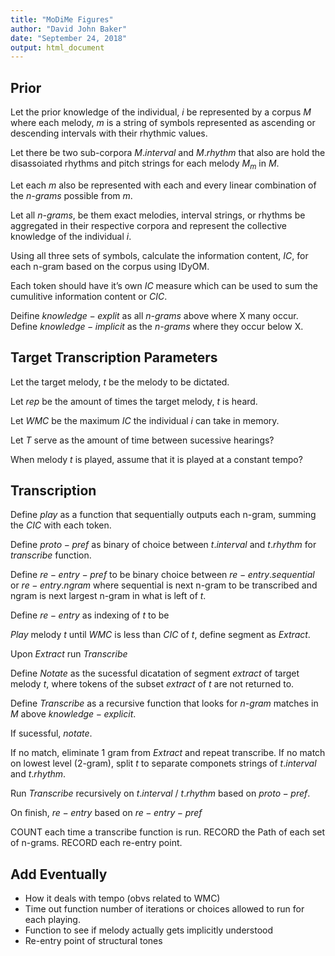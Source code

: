 ```yaml
---
title: "MoDiMe Figures"
author: "David John Baker"
date: "September 24, 2018"
output: html_document
---
```


## Prior

Let the prior knowledge of the individual, $i$ be represented by a corpus $M$ where each melody, $m$ is a string of symbols represented as ascending or descending intervals with their rhythmic values.

Let there be two sub-corpora $M.interval$ and $M.rhythm$ that also are hold the disassoiated rhythms and pitch strings for each melody $M_m$ in $M$.

Let each $m$ also be represented with each and every linear combination of the _n-grams_ possible from $m$.

Let all _n-grams_, be them exact melodies, interval strings, or rhythms be aggregated in their respective corpora and represent the collective knowledge of the individual $i$.

Using all three sets of symbols, calculate the information content, $IC$, for each n-gram based on the corpus using IDyOM.

Each token should have it's own $IC$ measure which can be used to sum the cumulitive information content or $CIC$.

Deifine $knowledge-explit$ as all _n-grams_ above where X many occur. 
Define $knowledge-implicit$ as the _n-grams_ where they occur below X. 

## Target Transcription Parameters

Let the target melody, $t$ be the melody to be dictated.

Let $rep$ be the amount of times the target melody, $t$ is heard.

Let $WMC$ be the maximum $IC$ the individual $i$ can take in memory.

Let $T$ serve as the amount of time between sucessive hearings?

When melody $t$ is played, assume that it is played at a constant tempo?

## Transcription

Define $play$ as a function that sequentially outputs each n-gram, summing the $CIC$ with each token. 

Define $proto-pref$ as binary of choice between $t.interval$ and $t.rhythm$ for $transcribe$ function. 

Define $re-entry-pref$ to be binary choice between $re-entry.sequential$ or $re-entry.ngram$ where sequential is next n-gram to be transcribed and ngram is next largest n-gram in what is left of $t$. 

Define $re-entry$ as indexing of $t$ to be 

$Play$ melody $t$ until $WMC$ is less than $CIC$ of $t$, define segment as $Extract$.

Upon $Extract$ run $Transcribe$

Define $Notate$ as the sucessful dicatation of segment $extract$ of target melody $t$, where tokens of the subset $extract$ of $t$ are not returned to. 

Define $Transcribe$ as a recursive function that looks for _n-gram_ matches in $M$ above $knowledge-explicit$.

If sucessful, $notate$.

If no match, eliminate 1 gram from $Extract$ and repeat transcribe.
If no match on lowest level (2-gram), split $t$ to separate componets strings of $t.interval$ and $t.rhythm$.

Run $Transcribe$ recursively on $t.interval$ / $t.rhythm$ based on $proto-pref$.

On finish, $re-entry$ based on $re-entry-pref$

COUNT each time a transcribe function is run.
RECORD the Path of each set of n-grams.
RECORD each re-entry point.

## Add Eventually

* How it deals with tempo (obvs related to WMC)
* Time out function number of iterations or choices allowed to run for each playing.
* Function to see if melody actually gets implicitly understood
* Re-entry point of structural tones 







